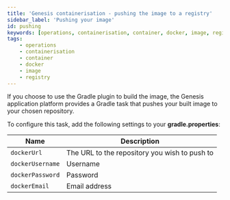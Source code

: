 ```yaml
---
title: 'Genesis containerisation - pushing the image to a registry'
sidebar_label: 'Pushing your image'
id: pushing
keywords: [operations, containerisation, container, docker, image, registry]
tags:
    - operations
    - containerisation
    - container
    - docker
    - image
    - registry
---
```


If you choose to use the Gradle plugin to build the image, the Genesis application platform provides a Gradle task that pushes your built image to your chosen repository.

To configure this task, add the following settings to your **gradle.properties**:

| Name | Description |
| --- | --- |
| `dockerUrl` | The URL to the repository you wish to push to |
| `dockerUsername` | Username |
| `dockerPassword` | Password |
| `dockerEmail` | Email address |
